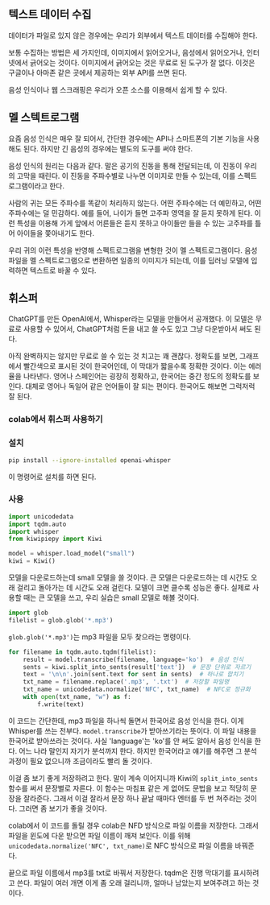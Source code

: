 ## 텍스트 데이터 수집

데이터가 파일로 있지 않은 경우에는 우리가 외부에서 텍스트 데이터를 수집해야 한다. 

보통 수집하는 방법은 세 가지인데, 이미지에서 읽어오거나, 음성에서 읽어오거나, 인터넷에서 긁어오는 것이다. 이미지에서 긁어오는 것은 무료로 된 도구가 잘 없다. 이것은 구글이나 아마존 같은 곳에서 제공하는 외부 API를 쓰면 된다.

음성 인식이나 웹 스크래핑은 우리가 오픈 소스를 이용해서 쉽게 할 수 있다.

## 멜 스텍트로그램

요즘 음성 인식은 매우 잘 되어서, 간단한 경우에는 API나 스마트폰의 기본 기능을 사용해도 된다. 하지만 긴 음성의 경우에는 별도의 도구를 써야 한다.

음성 인식의 원리는 다음과 같다. 말은 공기의 진동을 통해 전달되는데, 이 진동이 우리의 고막을 때린다. 이 진동을 주파수별로 나누면 이미지로 만들 수 있는데, 이를 스펙트로그램이라고 한다.

사람의 귀는 모든 주파수를 똑같이 처리하지 않는다. 어떤 주파수에는 더 예민하고, 어떤 주파수에는 덜 민감하다. 예를 들어, 나이가 들면 고주파 영역을 잘 듣지 못하게 된다. 이런 특성을 이용해 가게 앞에서 어른들은 듣지 못하고 아이들만 들을 수 있는 고주파를 틀어 아이들을 쫓아내기도 한다.

우리 귀의 이런 특성을 반영해 스펙트로그램을 변형한 것이 멜 스펙트로그램이다. 음성 파일을 멜 스펙트로그램으로 변환하면 일종의 이미지가 되는데, 이를 딥러닝 모델에 입력하면 텍스트로 바꿀 수 있다.

## 휘스퍼

ChatGPT를 만든 OpenAI에서, Whisper라는 모델을 만들어서 공개했다. 이 모델은 무료로 사용할 수 있어서, ChatGPT처럼 돈을 내고 쓸 수도 있고 그냥 다운받아서 써도 된다.

아직 완벽하지는 않지만 무료로 쓸 수 있는 것 치고는 꽤 괜찮다. 정확도를 보면, 그래프에서 빨간색으로 표시된 것이 한국어인데, 이 막대가 짧을수록 정확한 것이다. 이는 에러율을 나타낸다. 영어나 스페인어는 굉장히 정확하고, 한국어는 중간 정도의 정확도를 보인다. 대체로 영어나 독일어 같은 언어들이 잘 되는 편이다. 한국어도 해보면 그럭저럭 잘 된다.

### colab에서 휘스퍼 사용하기

### 설치

```sh
pip install --ignore-installed openai-whisper
```

이 명령어로 설치를 하면 된다.

### 사용

```python
import unicodedata
import tqdm.auto
import whisper
from kiwipiepy import Kiwi

model = whisper.load_model("small")
kiwi = Kiwi()
```

모델을 다운로드하는데 small 모델을 쓸 것이다. 큰 모델은 다운로드하는 데 시간도 오래 걸리고 돌아가는 데 시간도 오래 걸린다. 모델이 크면 클수록 성능은 좋다. 실제로 사용할 때는 큰 모델을 쓰고, 우리 실습은 small 모델로 해볼 것이다.

```python
import glob
filelist = glob.glob('*.mp3')
```

`glob.glob('*.mp3')`는 mp3 파일을 모두 찾으라는 명령이다. 

```python
for filename in tqdm.auto.tqdm(filelist):
    result = model.transcribe(filename, language='ko')  # 음성 인식
    sents = kiwi.split_into_sents(result['text'])  # 문장 단위로 자르기
    text = '\n\n'.join(sent.text for sent in sents)  # 하나로 합치기
    txt_name = filename.replace('.mp3', '.txt')  # 저장할 파일명
    txt_name = unicodedata.normalize('NFC', txt_name)  # NFC로 정규화
    with open(txt_name, "w") as f:
        f.write(text)
```

이 코드는 간단한데, mp3 파일을 하나씩 돌면서 한국어로 음성 인식을 한다. 이게 Whisper를 쓰는 전부다. `model.transcribe`가 받아쓰기라는 뜻이다. 이 파일 내용을 한국어로 받아쓰라는 것이다. 사실 'language'는 'ko'를 안 써도 알아서 음성 인식을 한다. 어느 나라 말인지 자기가 분석까지 한다. 하지만 한국어라고 얘기를 해주면 그 분석 과정이 필요 없으니까 조금이라도 빨리 돌 것이다.

이걸 좀 보기 좋게 저장하려고 한다. 말이 계속 이어지니까 Kiwi의 `split_into_sents` 함수를 써서 문장별로 자른다. 이 함수는 마침표 같은 게 없어도 문법을 보고 적당히 문장을 잘라준다. 그래서 이걸 잘라서 문장 하나 끝날 때마다 엔터를 두 번 쳐주라는 것이다. 그러면 좀 보기가 좋을 것이다.

colab에서 이 코드를 돌릴 경우 colab은 NFD 방식으로 파일 이름을 저장한다. 그래서 파일을 윈도에 다운 받으면 파일 이름이 깨져 보인다. 이를 위해 `unicodedata.normalize('NFC', txt_name)`로 NFC 방식으로 파일 이름을 바꿔준다.

끝으로 파일 이름에서 mp3를 txt로 바꿔서 저장한다. tqdm은 진행 막대기를 표시하려고 쓴다. 파일이 여러 개면 이게 좀 오래 걸리니까, 얼마나 남았는지 보여주려고 하는 것이다.

